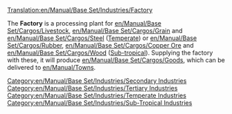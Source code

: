 [[Translation:en/Manual/Base Set/Industries/Factory]]

{{en/Manual/Base Set/Industries/Industries|name=Factory
|image=en/Manual/Base Set/Industries/Factory.png
|caption=Temperate
|image2=en/Manual/Base Set/Industries/Tropic Factory.png
|caption2=Sub-Tropical
|climates=[[en/Manual/Climates#temperate|Temperate]], [[en/Manual/Climates#sub-tropical|Sub-tropical]].
|accepts=[[en/Manual/Base Set/Cargos/Livestock]], [[en/Manual/Base Set/Cargos/Grain]], [[en/Manual/Base Set/Cargos/Steel]] (Temperate Only),<br/> [[en/Manual/Base Set/Cargos/Rubber]], [[en/Manual/Base Set/Cargos/Copper Ore]], [[en/Manual/Base Set/Cargos/Wood]] (Sub-Tropical Only).
|produces=[[en/Manual/Base Set/Cargos/Goods]]
|notes=Not present in [[en/Manual/Climates#sub-arctic|Sub-arctic]] or [[en/Manual/Climates#toyland|Toyland]]
}}
The '''Factory''' is a processing plant for [[en/Manual/Base Set/Cargos/Livestock]], [[en/Manual/Base Set/Cargos/Grain]] and [[en/Manual/Base Set/Cargos/Steel]] ([[en/Manual/Climates#temperate|Temperate]]) or [[en/Manual/Base Set/Cargos/Rubber]], [[en/Manual/Base Set/Cargos/Copper Ore]] and [[en/Manual/Base Set/Cargos/Wood]] ([[en/Manual/Climates#sub-tropical|Sub-tropical]]). Supplying the factory with these, it will produce [[en/Manual/Base Set/Cargos/Goods]], which can be delivered to [[en/Manual/Towns]].

{{en/Manual/Base Set/Industries/Navbox Industries}}

[[Category:en/Manual/Base Set/Industries/Secondary Industries]]
[[Category:en/Manual/Base Set/Industries/Tertiary Industries]]
[[Category:en/Manual/Base Set/Industries/Temperate Industries]]
[[Category:en/Manual/Base Set/Industries/Sub-Tropical Industries]]